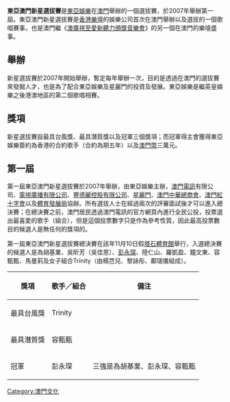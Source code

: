 {{Unreferenced|time=2020-09-12T04:54:43+00:00}}
'''東亞澳門新星選拔賽'''是[[東亞娛樂|東亞娛樂]]在[[澳門|澳門]]舉辦的一個選拔賽，於2007年舉辦第一屆。東亞澳門新星選拔賽是[[香港樂壇|香港樂壇]]的娛樂公司首次在澳門舉辦以及選拔的一個歌唱賽事，也是澳門繼《[[澳廣視至愛新聽力頒獎音樂會|澳廣視至愛新聽力頒獎音樂會]]》的另一個在澳門的樂壇盛事。

==舉辦==
新星選拔賽於2007年開始舉辦，暫定每年舉辦一次，目的是透過在澳門的選拔賽來發掘人才，也是為了配合東亞娛樂及星麗門的投資及發展。東亞娛樂是繼英皇娛樂之後港澳地區的第二個歌唱相賽。

==獎項==
新星選拔賽設最具台風獎、最具潛質獎以及冠軍三個獎項；而冠軍得主會獲得東亞娛樂簽約為香港的合約歌手（合約為期五年）以及[[澳門幣|澳門幣]]三萬元。

==第一屆==
第一屆東亞澳門新星選拔賽於2007年舉辦，由東亞娛樂主辦，[[澳門電訊|澳門電訊]]有限公司、[[電視廣播有限公司|電視廣播有限公司]]、[[豐德麗控股有限公司|豐德麗控股有限公司]]、[[星麗門|星麗門]]、[[澳門中華總商會|澳門中華總商會]]、[[澳門紅十字會|澳門紅十字會]]以及[[體育發展局|體育發展局]]協辦。所有選拔人士在經過兩次的評審面試後才可以進入總決賽；在總決賽之前，澳門居民透過澳門電訊的官方網頁內進行全民公投，投票選出最喜愛的歌手（組合），但是這個投票數字只是作為參考性質，因此最高投票數目的候選人是無任何的獎項的。

第一屆東亞澳門新星選拔賽總決賽在該年11月10日假[[塔石體育館|塔石體育館]]舉行，入選總決賽的候選人是為胡基業、吳昕芳（吳佳恩）、[[彭永琛|彭永琛]]、陸仁山、羅凱盈、鐘文東、容甄甄、馬曼莉及女子組合Trinity（由楊芑兒、黎詠彤、鄺瑞儀組成）。
{| class="wikitable"
|-
! 獎項 !! 歌手／組合 !! 備注  
|-
|最具台風獎||Trinity
|-
|最具潛質獎||容甄甄
|-
|冠軍||彭永琛||三強是為胡基業、彭永琛、容甄甄
|}
[[Category:澳門文化|Category:澳門文化]]